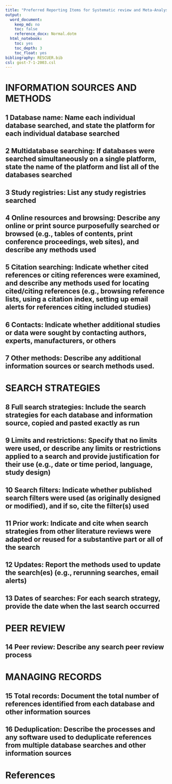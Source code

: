 ```yaml
---
title: "Preferred Reporting Items for Systematic review and Meta-Analysis Searches (PRISMA-S) 2019 statementRethlefsen ML, Koffel JB, Kirtley S, Waffenschmidt S, Ayala AP, PRISMA-S Group.Version 2.4, released December 20, 2019"
output:
  word_document:
    keep_md: no
    toc: false
    reference_docx: Normal.dotm
  html_notebook:
    toc: yes
    toc_depth: 3
    toc_float: yes
bibliography: RESCUER.bib
csl: gost-7-1-2003.csl
---
```


# INFORMATION SOURCES AND METHODS

## 1 Database name: Name each individual database searched, and state the platform for each individual database searched



## 2 Multidatabase searching: If databases were searched simultaneously on a single platform, state the name of the platform and list all of the databases searched



## 3 Study registries: List any study registries searched



## 4 Online resources and browsing: Describe any online or print source purposefully searched or browsed (e.g., tables of contents, print conference proceedings, web sites), and describe any methods used



## 5 Citation searching: Indicate whether cited references or citing references  were examined, and describe any methods used for locating cited/citing references (e.g., browsing reference lists, using a citation index, setting up email alerts for references citing included studies)



## 6 Contacts: Indicate whether additional studies or data were sought by contacting authors, experts, manufacturers, or others



## 7 Other methods: Describe any additional information sources or search methods used.



# SEARCH STRATEGIES

## 8 Full search strategies: Include the search strategies for each database and information source, copied and pasted exactly as run



## 9 Limits and restrictions: Specify that no limits  were used, or describe any limits or restrictions applied to a search and provide justification for their use (e.g., date or time period, language, study design)



## 10 Search filters: Indicate whether published search filters were used (as originally designed or modified), and if so, cite the filter(s) used



## 11 Prior work: Indicate and cite when search strategies from other literature reviews were adapted or reused for a substantive part or all of the search



## 12 Updates: Report the methods used to update the search(es) (e.g., rerunning searches, email alerts)



## 13 Dates of searches: For each search strategy, provide the date when the last search occurred



# PEER REVIEW

## 14 Peer review: Describe any search peer review process



# MANAGING RECORDS

## 15 Total records: Document the total number of references identified from each database and other information sources



## 16 Deduplication: Describe the processes and any software used to deduplicate references from multiple database searches and other information sources



# References
